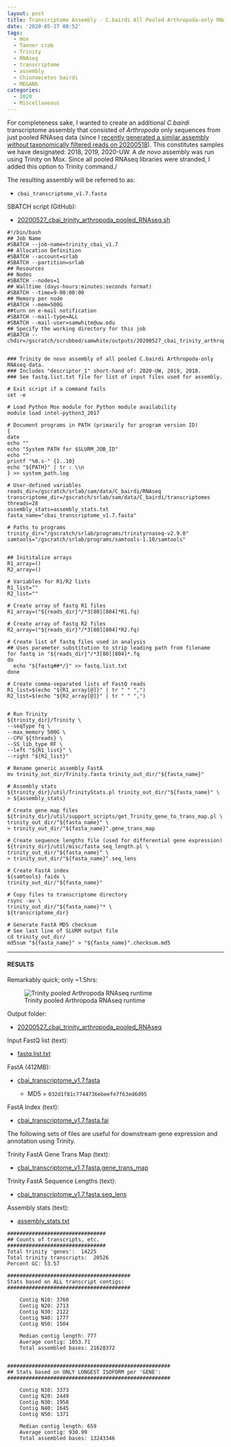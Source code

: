 ```yaml
---
layout: post
title: Transcriptome Assembly - C.bairdi All Pooled Arthropoda-only RNAseq Data with Trinity on Mox
date: '2020-05-27 08:52'
tags:
  - mox
  - Tanner crab
  - Trinity
  - RNAseq
  - transcriptome
  - assembly
  - Chionoecetes bairdi
  - MEGAN6
categories:
  - 2020
  - Miscellaneous
---
```

For completeness sake, I wanted to create an additional _C.bairdi_ transcriptome assembly that consisted of _Arthropoda_ only sequences from just pooled RNAseq data (since I [recently generated a similar assembly _without_ taxonomically filtered reads on 20200518](https://robertslab.github.io/sams-notebook/posts/2020/2020-05-18-Transcriptome-Assembly-C.bairdi-All-Pooled-RNAseq-Data-Without-Taxonomic-Filters-with-Trinity-on-Mox/)). This constitutes samples we have designated: 2018, 2019, 2020-UW. A _de novo_ assembly was run using Trinity on Mox. Since all pooled RNAseq libraries were stranded, I added this option to Trinity command./

The resulting assembly will be referred to as:

- `cbai_transcriptome_v1.7.fasta`

SBATCH script (GitHub):

- [20200527_cbai_trinity_arthropoda_pooled_RNAseq.sh](https://github.com/RobertsLab/sams-notebook/blob/master/sbatch_scripts/20200527_cbai_trinity_arthropoda_pooled_RNAseq.sh)

```shell
#!/bin/bash
## Job Name
#SBATCH --job-name=trinity_cbai_v1.7
## Allocation Definition
#SBATCH --account=srlab
#SBATCH --partition=srlab
## Resources
## Nodes
#SBATCH --nodes=1
## Walltime (days-hours:minutes:seconds format)
#SBATCH --time=9-00:00:00
## Memory per node
#SBATCH --mem=500G
##turn on e-mail notification
#SBATCH --mail-type=ALL
#SBATCH --mail-user=samwhite@uw.edu
## Specify the working directory for this job
#SBATCH --chdir=/gscratch/scrubbed/samwhite/outputs/20200527_cbai_trinity_arthropoda_pooled_RNAseq


### Trinity de novo assembly of all pooled C.bairdi Arthropoda-only RNAseq data.
### Includes "descriptor_1" short-hand of: 2020-UW, 2019, 2018.
### See fastq.list.txt file for list of input files used for assembly.

# Exit script if a command fails
set -e

# Load Python Mox module for Python module availability
module load intel-python3_2017

# Document programs in PATH (primarily for program version ID)
{
date
echo ""
echo "System PATH for $SLURM_JOB_ID"
echo ""
printf "%0.s-" {1..10}
echo "${PATH}" | tr : \\n
} >> system_path.log

# User-defined variables
reads_dir=/gscratch/srlab/sam/data/C_bairdi/RNAseq
transcriptome_dir=/gscratch/srlab/sam/data/C_bairdi/transcriptomes
threads=28
assembly_stats=assembly_stats.txt
fasta_name="cbai_transcriptome_v1.7.fasta"

# Paths to programs
trinity_dir="/gscratch/srlab/programs/trinityrnaseq-v2.9.0"
samtools="/gscratch/srlab/programs/samtools-1.10/samtools"


## Inititalize arrays
R1_array=()
R2_array=()

# Variables for R1/R2 lists
R1_list=""
R2_list=""

# Create array of fastq R1 files
R1_array=("${reads_dir}"/*3[80][804]*R1.fq)

# Create array of fastq R2 files
R2_array=("${reads_dir}"/*3[80][804]*R2.fq)

# Create list of fastq files used in analysis
## Uses parameter substitution to strip leading path from filename
for fastq in "${reads_dir}"/*3[80][804]*.fq
do
  echo "${fastq##*/}" >> fastq.list.txt
done

# Create comma-separated lists of FastQ reads
R1_list=$(echo "${R1_array[@]}" | tr " " ",")
R2_list=$(echo "${R2_array[@]}" | tr " " ",")


# Run Trinity
${trinity_dir}/Trinity \
--seqType fq \
--max_memory 500G \
--CPU ${threads} \
--SS_lib_type RF \
--left "${R1_list}" \
--right "${R2_list}"

# Rename generic assembly FastA
mv trinity_out_dir/Trinity.fasta trinity_out_dir/"${fasta_name}"

# Assembly stats
${trinity_dir}/util/TrinityStats.pl trinity_out_dir/"${fasta_name}" \
> ${assembly_stats}

# Create gene map files
${trinity_dir}/util/support_scripts/get_Trinity_gene_to_trans_map.pl \
trinity_out_dir/"${fasta_name}" \
> trinity_out_dir/"${fasta_name}".gene_trans_map

# Create sequence lengths file (used for differential gene expression)
${trinity_dir}/util/misc/fasta_seq_length.pl \
trinity_out_dir/"${fasta_name}" \
> trinity_out_dir/"${fasta_name}".seq_lens

# Create FastA index
${samtools} faidx \
trinity_out_dir/"${fasta_name}"

# Copy files to transcriptome directory
rsync -av \
trinity_out_dir/"${fasta_name}"* \
${transcriptome_dir}

# Generate FastA MD5 checksum
# See last line of SLURM output file
cd trinity_out_dir/
md5sum "${fasta_name}" > "${fasta_name}".checksum.md5
```


---

#### RESULTS

Remarkably quick; only ~1.5hrs:

![Trinity pooled Arthropoda RNAseq runtime](https://github.com/RobertsLab/sams-notebook/blob/master/images/screencaps/20200527_cbai_trinity_arthropoda_pooled_RNAseq_runtime.png?raw=true)


Output folder:

- [20200527_cbai_trinity_arthropoda_pooled_RNAseq](https://gannet.fish.washington.edu/Atumefaciens/20200527_cbai_trinity_arthropoda_pooled_RNAseq)


Input FastQ list (text):

- [fastq.list.txt](https://gannet.fish.washington.edu/Atumefaciens/20200527_cbai_trinity_arthropoda_pooled_RNAseq/fastq.list.txt)

FastA (412MB):

- [cbai_transcriptome_v1.7.fasta](https://gannet.fish.washington.edu/Atumefaciens/20200527_cbai_trinity_arthropoda_pooled_RNAseq/trinity_out_dir/cbai_transcriptome_v1.7.fasta)

  - MD5 = `032d1f81c7744736ebeefe7f63ed6d95`

FastA Index (text):

- [cbai_transcriptome_v1.7.fasta.fai](https://gannet.fish.washington.edu/Atumefaciens/20200527_cbai_trinity_arthropoda_pooled_RNAseq/trinity_out_dir/cbai_transcriptome_v1.7.fasta.fai)

The following sets of files are useful for downstream gene expression and annotation using Trinity.

Trinity FastA Gene Trans Map (text):

- [cbai_transcriptome_v1.7.fasta.gene_trans_map](https://gannet.fish.washington.edu/Atumefaciens/20200527_cbai_trinity_arthropoda_pooled_RNAseq/trinity_out_dir/cbai_transcriptome_v1.7.fasta.gene_trans_map)

Trinity FastA Sequence Lengths (text):

- [cbai_transcriptome_v1.7.fasta.seq_lens](https://gannet.fish.washington.edu/Atumefaciens/20200527_cbai_trinity_arthropoda_pooled_RNAseq/trinity_out_dir/cbai_transcriptome_v1.7.fasta.seq_lens)


Assembly stats (text):

- [assembly_stats.txt](https://gannet.fish.washington.edu/Atumefaciens/20200527_cbai_trinity_arthropoda_pooled_RNAseq/assembly_stats.txt)

```
################################
## Counts of transcripts, etc.
################################
Total trinity 'genes':	14225
Total trinity transcripts:	20526
Percent GC: 53.57

########################################
Stats based on ALL transcript contigs:
########################################

	Contig N10: 3760
	Contig N20: 2713
	Contig N30: 2122
	Contig N40: 1777
	Contig N50: 1504

	Median contig length: 777
	Average contig: 1053.71
	Total assembled bases: 21628372


#####################################################
## Stats based on ONLY LONGEST ISOFORM per 'GENE':
#####################################################

	Contig N10: 3373
	Contig N20: 2449
	Contig N30: 1958
	Contig N40: 1645
	Contig N50: 1371

	Median contig length: 659
	Average contig: 930.99
	Total assembled bases: 13243346
```
